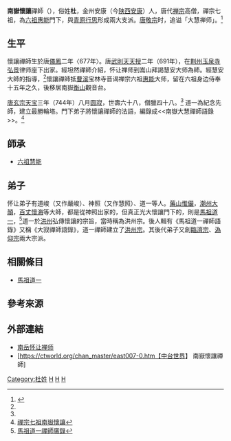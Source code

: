 {{Infobox Buddhist
| name = 南岳怀让
| image =Thiền_Sư_Nam_Nhạc_Hoài_Nhượng.jpg
| imagesize =
| caption = 
| birth_date =677年 
| birth_place =唐代金州安康（今[[陕西|陕西]][[安康|安康]]）
| birth_name =俗姓'''杜'''
| death_date = 744年
| death_place =南嶽[[衡山|衡山]]觀音台
| residence<!-- 居住地 --> =南嶽[[衡山|衡山]]觀音台
| prizes<!-- 获奖 --> =
| citizenship <!-- 公民权 -->=
| nationality<!--国籍 --> = 唐
| known_for <!-- 著名成就 -->= 
| school <!-- 宗派 -->  =[[禅宗|禅宗]] 
| callsign  <!-- 呼号 -->= 
| title<!-- 头衔 -->= 
| deity <!-- 修行法门 -->=
| native_lang1 = 諡號
| native_lang1_name1 <!-- 谥号 -->  = 大慧禅师
| education<!-- 教育程度 --> = 
| work_institution <!-- 驻锡于（修行到去世的寺庙名） -->= 南嶽[[衡山|衡山]]觀音台
| advisor<!-- 师承 -->   =[[六祖惠能|六祖惠能]]
| students <!-- 徒弟 -->  =[[馬祖道一|馬祖道一]]
| publication <!-- 著作 -->  =
| publication_translate<!-- 译著 -->= 
| incarnation_from <!-- 何人的化身与转世 -->=
| reincarnation_to<!-- 转世为 --> = 
| successor<!-- 传人-->=[[馬祖道一|馬祖道一]]
| footnotes <!-- 备注 -->=
}}
{{中國禪宗}}
{{佛教}}
'''南嶽懷讓'''禪師（{{bd|677年||744年|catIdx=N南}}），俗姓'''杜'''，金州安康（今[[陕西|陕西]][[安康|安康]]）人，唐代[[禅宗|禅宗]]高僧，禪宗七祖，為[[六祖惠能|六祖惠能]]門下，與[[青原行思|青原行思]]形成兩大支派。[[唐敬宗|唐敬宗]]时，追谥「大慧禅师」。<ref name="南嶽懷讓 ">{{Cite web |url=http://www.budaedu.org/doctrin/t21.php |title=南宗禪二大主流之一～南嶽懷讓大師 |access-date=2019-12-16 |archive-date=2020-06-29 |archive-url=https://web.archive.org/web/20200629061954/http://www.budaedu.org/doctrin/t21.php |dead-url=no }}</ref>

== 生平 ==
懷讓禪師生於唐[[儀鳳|儀鳳]]二年〈677年〉。唐[[武則天|武則天]][[天授_(武則天)|天授]]二年（691年），在[[荆州|荆州]][[玉泉寺_(当阳市)|玉泉寺]][[玉泉弘景|弘景]]律师座下出家。經坦然禪師介紹，怀让禅师到嵩山拜謁慧安大师為師。經慧安大師的指導，<ref name="南嶽懷讓"/>懷讓禪師抵[[曹溪|曹溪]]宝林寺晋谒禅宗六祖[[惠能|惠能]]大师，留在六祖身边侍奉十五年之久，後移居南嶽[[衡山|衡山]]觀音台。

[[唐玄宗|唐玄宗]][[天宝|天宝]]三年（744年）八月[[圆寂|圆寂]]，世壽六十八，僧臘四十八。<ref name="南嶽懷讓"/>
道一為紀念先師，建立最勝輪塔。門下弟子將懷讓禪師的法語，編錄成<<南嶽大慧禪師語錄>>。<ref name="禪宗七祖">[http://fh.china.com.cn/ch/gs/gsxy/st/2016-09-24/1045.html 禪宗七祖南嶽懷讓 ]</ref>
==師承==
*[[六祖慧能|六祖慧能]]
== 弟子 ==
怀让弟子有道峻（又作嚴峻）、神照（又作慧照）、道一等人。[[藥山惟儼|藥山惟儼]]，[[潮州大顛|潮州大顛]]，[[百丈懷海|百丈懷海]]等大師，都是從神照出家的，但真正光大懷讓門下的，則是[[馬祖道一|馬祖道一]]，<ref name="馬祖道一 ">[http://buddhaspace.org/dict/index.php?keyword=%E9%A6%AC%E7%A5%96%E9%81%93%E4%B8%80%E7%A6%AA%E5%B8%AB%E5%BB%A3%E9%8C%84 馬祖道一禪師廣錄]</ref>道一於[[洪州|洪州]]弘傳懷讓的宗旨，當時稱為洪州宗。後人輯有《馬祖道一禪師語錄》又稱《大寂禪師語錄》，道一禪師建立了[[洪州宗|洪州宗]]。其後代弟子又創[[臨濟宗|臨濟宗]]、[[溈仰宗|溈仰宗]]兩大宗派。

== 相關條目 ==
* [[馬祖道一|馬祖道一]]

== 參考來源 ==
{{reflist}}

== 外部連結 ==
* [http://chan.bailinsi.net/2016/2/2016217.htm 南岳怀让禅师]{{Wayback|url=http://chan.bailinsi.net/2016/2/2016217.htm |date=20200728124151 }}
* [https://ctworld.org/chan_master/east007-0.htm【中台世界】 南嶽懷讓禪師]{{Wayback|url=https://ctworld.org/chan_master/east007-0.htm |date=20160714052515 }}

{{惠能五大弟子}}
{{禪宗}}

{{Authority control}}
{{DEFAULTSORT:}}
[[Category:杜姓|Category:杜姓]]
[[Category:安康人|H]]
[[Category:禪僧|H]]
[[Category:唐朝僧人|H]]